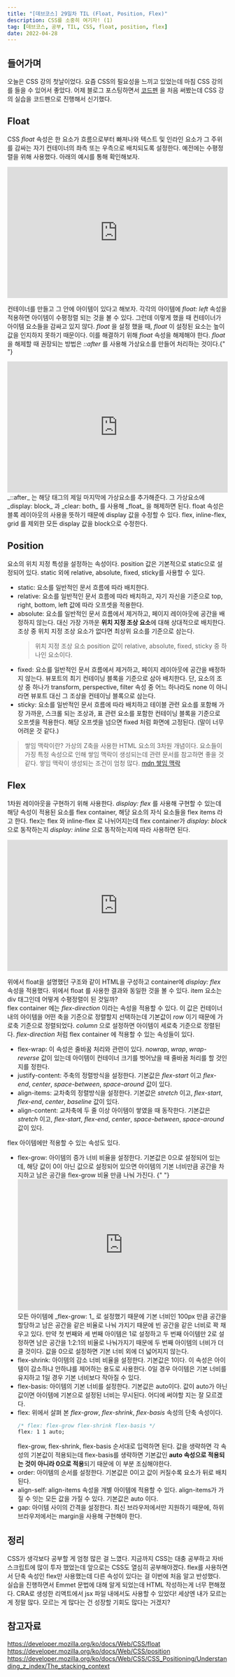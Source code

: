 ```yaml
---
title: "[데브코스] 29일차 TIL (Float, Position, Flex)"
description: CSS를 소중히 여기자! (1)
tag: [데브코스, 공부, TIL, CSS, float, position, flex]
date: 2022-04-28
---
```


## 들어가며

오늘은 CSS 강의 첫날이었다. 요즘 CSS의 필요성을 느끼고 있었는데 마침 CSS 강의를 들을 수 있어서 좋았다. 어제 블로그 포스팅하면서 [코드펜](https://codepen.io) 을 처음 써봤는데 CSS 강의 실습을 코드펜으로 진행해서 신기했다.

## Float

CSS _float_ 속성은 한 요소가 흐름으로부터 빠져나와 텍스트 및 인라인 요소가 그 주위를 감싸는 자기 컨테이너의 좌측 또는 우측으로 배치되도록 설정한다. 예전에는 수평정렬을 위해 사용했다. 아래의 예시를 통해 확인해보자.

<iframe
  width="100%"
  height="300"
  style="width: 100%;"
  scrolling="no"
  title="Untitled"
  src="https://codepen.io/qq8721443/embed/NWyKWpq?default-tab=html%2Cresult"
  frameborder="no"
  loading="lazy"
  allowtransparency="true"
  allowfullscreen="true"
>
  See the Pen <a href="https://codepen.io/qq8721443/pen/NWyKWpq">Untitled</a> by
  Jeongki (<a href="https://codepen.io/qq8721443">@qq8721443</a>) on{" "}
  <a href="https://codepen.io">CodePen</a>.
</iframe>

컨테이너를 만들고 그 안에 아이템이 있다고 해보자. 각각의 아이템에 _float: left_ 속성을
적용하면 아이템이 수평정렬 되는 것을 볼 수 있다. 그런데 이렇게 했을 때 컨테이너가
아이템 요소들을 감싸고 있지 않다. _float_ 을 설정 했을 때, _float_ 이 설정된 요소는
높이 값을 인지하지 못하기 때문이다. 이를 해결하기 위해 _float_ 속성을 해제해야 한다.
_float_ 을 해제할 때 권장되는 방법은 _::after_ 를 사용해 가상요소를 만들어 처리하는
것이다.{" "}

<iframe
  width="100%"
  height="300"
  style="width: 100%;"
  scrolling="no"
  title="Untitled"
  src="https://codepen.io/qq8721443/embed/NWyKWYx?default-tab=html%2Cresult"
  frameborder="no"
  loading="lazy"
  allowtransparency="true"
  allowfullscreen="true"
>
  See the Pen <a href="https://codepen.io/qq8721443/pen/NWyKWYx">Untitled</a> by
  Jeongki (<a href="https://codepen.io/qq8721443">@qq8721443</a>) on{" "}
  <a href="https://codepen.io">CodePen</a>.
</iframe>
_::after_ 는 해당 태그의 제일 마지막에 가상요소를 추가해준다. 그 가상요소에 _display:
block_ 과 _clear: both_ 를 사용해 _float_ 을 해제하면 된다. float 속성은 블록 레이아웃의
사용을 뜻하기 때문에 display 값을 수정할 수 있다. flex, inline-flex, grid 를 제외한
모든 display 값을 block으로 수정한다.

## Position

요소의 위치 지정 특성을 설정하는 속성이다. position 값은 기본적으로 static으로 설정되어 있다. static 외에 relative, absolute, fixed, sticky를 사용할 수 있다.

- static: 요소를 일반적인 문서 흐름에 따라 배치한다.
- relative: 요소를 일반적인 문서 흐름에 따라 배치하고, 자기 자신을 기준으로 top, right, bottom, left 값에 따라 오프셋을 적용한다.
- absolute: 요소를 일반적인 문서 흐름에서 제거하고, 페이지 레이아웃에 공간을 배정하지 않는다. 대신 가장 가까운 **위치 지정 조상 요소**에 대해 상대적으로 배치한다. 조상 중 위치 지정 조상 요소가 없다면 최상위 요소를 기준으로 삼는다.
  > 위치 지정 조상 요소
  > position 값이 relative, absolute, fixed, sticky 중 하나인 요소이다.
- fixed: 요소를 일반적인 문서 흐름에서 제거하고, 페이지 레이아웃에 공간을 배정하지 않는다. 뷰포트의 최기 컨테이닝 블록을 기준으로 삼아 배치한다. 단, 요소의 조상 중 하나가 transform, perspective, filter 속성 중 어느 하나라도 none 이 아니라면 뷰포트 대신 그 조상을 컨테이닝 블록으로 삼는다.
- sticky: 요소를 일반적인 문서 흐름에 따라 배치하고 테이블 관련 요소를 포함해 가장 가까운, 스크롤 되는 조상과, 표 관련 요소를 포함한 컨테이닝 블록을 기준으로 오프셋을 적용한다. 해당 오프셋을 넘으면 fixed 처럼 화면에 고정된다. (말이 너무 어려운 것 같다.)

> 쌓임 맥락이란?
> 가상의 Z축을 사용한 HTML 요소의 3차원 개념이다. 요소들이 가징 특정 속성으로 인해 쌓임 맥락이 생성되는데 관련 문서를 참고하면 좋을 것 같다. 쌓임 맥락이 생성되는 조건이 엄청 많다. [mdn 쌓임 맥락](https://developer.mozilla.org/ko/docs/Web/CSS/CSS_Positioning/Understanding_z_index/The_stacking_context)

## Flex

1차원 레이아웃을 구현하기 위해 사용한다. _display: flex_ 를 사용해 구현할 수 있는데 해당 속성이 적용된 요소를 flex container, 해당 요소의 자식 요소들을 flex items 라고 한다.
flex는 flex 와 inline-flex 로 나뉘어지는데 flex container가 _display: block_ 으로 동작하는지 _display: inline_ 으로 동작하는지에 따라 사용하면 된다.

<iframe
  width="100%"
  height="300"
  style="width: 100%;"
  scrolling="no"
  title="Untitled"
  src="https://codepen.io/qq8721443/embed/eYVOmOM?default-tab=html%2Cresult"
  frameborder="no"
  loading="lazy"
  allowtransparency="true"
  allowfullscreen="true"
>
  See the Pen <a href="https://codepen.io/qq8721443/pen/eYVOmOM">Untitled</a> by
  Jeongki (<a href="https://codepen.io/qq8721443">@qq8721443</a>) on{" "}
  <a href="https://codepen.io">CodePen</a>.
</iframe>

위에서 float을 설명했던 구조와 같이 HTML을 구성하고 container에 _display: flex_ 속성을 적용했다. 위에서 float 를 사용한 결과와 동일한 것을 볼 수 있다. item 요소는 div 태그인데 어떻게 수평정렬이 된 것일까?  
flex container 에는 _flex-direction_ 이라는 속성을 적용할 수 있다. 이 값은 컨테이너 내의 아이템을 어떤 축을 기준으로 정렬할지 선택하는데 기본값이 _row_ 이기 때문에 가로축 기준으로 정렬되었다. _column_ 으로 설정하면 아이템이 세로축 기준으로 정렬된다. _flex-direction_ 처럼 flex container 에 적용할 수 있는 속성들이 있다.

- flex-wrap: 이 속성은 줄바꿈 처리와 관련이 있다. _nowrap_, _wrap_, _wrap-reverse_ 값이 있는데 아이템이 컨테이너 크기를 벗어났을 때 줄바꿈 처리를 할 것인지를 정한다.
- justify-content: 주축의 정렬방식을 설정한다. 기본값은 _flex-start_ 이고 _flex-end_, _center_, _space-between_, _space-around_ 값이 있다.
- align-items: 교차축의 정렬방식을 설정한다. 기본값은 _stretch_ 이고, _flex-start_, _flex-end_, _center_, _baseline_ 값이 있다.
- align-content: 교차축에 두 줄 이상 아이템이 쌓였을 때 동작한다. 기본값은 _stretch_ 이고, _flex-start_, _flex-end_, _center_, _space-between_, _space-around_ 값이 있다.

flex 아이템에만 적용할 수 있는 속성도 있다.

- flex-grow: 아이템의 증가 너비 비율을 설정한다. 기본값은 0으로 설정되어 있는데, 해당 값이 0이 아닌 값으로 설정되어 있으면 아이템의 기본 너비만큼 공간을 차지하고 남은 공간을 flex-grow 비율 만큼 나눠 가진다.
  {" "}
  <iframe
    width="100%"
    height="300"
    style="width: 100%;"
    scrolling="no"
    title="Untitled"
    src="https://codepen.io/qq8721443/embed/rNJBapo?default-tab=html%2Cresult"
    frameborder="no"
    loading="lazy"
    allowtransparency="true"
    allowfullscreen="true"
  >
    See the Pen <a href="https://codepen.io/qq8721443/pen/rNJBapo">Untitled</a>{" "}
    by Jeongki (<a href="https://codepen.io/qq8721443">@qq8721443</a>) on{" "}
    <a href="https://codepen.io">CodePen</a>.
  </iframe>
  모든 아이템에 _flex-grow: 1_ 로 설정했기 때문에 기본 너비인 100px 만큼 공간을 할당하고
  남은 공간을 같은 비율로 나눠 가지기 때문에 빈 공간을 같은 너비로 꽉 채우고 있다.
  만약 첫 번째와 세 번째 아이템은 1로 설정하고 두 번째 아이템만 2로 설정하면 남은
  공간을 1:2:1의 비율로 나눠가지기 때문에 두 번째 아이템의 너비가 더 클 것이다. 값을
  0으로 설정하면 기본 너비 외에 더 넓어지지 않는다.
- flex-shrink: 아이템의 감소 너비 비율을 설정한다. 기본값은 1이다. 이 속성은 아이템이 감소하냐 안하냐를 제어하는 용도로 사용한다. 0일 경우 아이템은 기본 너비를 유지하고 1일 경우 기본 너비보다 작아질 수 있다.
- flex-basis: 아이템의 기본 너비를 설정한다. 기본값은 auto이다. 값이 auto가 아닌 값이면 아이템에 기본으로 설정된 너비는 무시된다. 어디에 써야할 지는 잘 모르겠다.
- flex: 위에서 살펴 본 _flex-grow_, _flex-shrink_, _flex-basis_ 속성의 단축 속성이다.
  ```css
  /* flex: flex-grow flex-shrink flex-basis */
  flex: 1 1 auto;
  ```
  flex-grow, flex-shrink, flex-basis 순서대로 입력하면 된다. 값을 생략하면 각 속성의 기본값이 적용되는데 flex-basis를 생략하면 기본값인 **auto 속성으로 적용되는 것이 아니라 0으로 적용**되기 때문에 이 부분 조심해야한다.
- order: 아이템의 순서를 설정한다. 기본값은 0이고 값이 커질수록 요소가 뒤로 배치된다.
- align-self: align-items 속성을 개별 아이템에 적용할 수 있다. align-items가 가질 수 잇는 모든 값을 가질 수 있다. 기본값은 auto 이다.
- gap: 아이템 사이의 간격을 설정한다. 최신 브라우저에서만 지원하기 때문에, 하위 브라우저에서는 margin을 사용해 구현해야 한다.

## 정리

CSS가 생각보다 공부할 게 엄청 많은 걸 느꼈다. 지금까지 CSS는 대충 공부하고 자바스크립트에 많이 투자 했었는데 앞으로는 CSS도 열심히 공부해야겠다. flex를 사용하면서 단축 속성인 flex만 사용했는데 다른 속성이 있다는 걸 이번에 처음 알고 반성했다. 실습을 진행하면서 Emmet 문법에 대해 알게 되었는데 HTML 작성하는게 너무 편해졌다. CRA로 생성한 리액트에서 jsx 파일 내에서도 사용할 수 있었다! 세상엔 내가 모르는 게 정말 많다. 모르는 게 많다는 건 성장할 기회도 많다는 거겠지?

## 참고자료

https://developer.mozilla.org/ko/docs/Web/CSS/float
https://developer.mozilla.org/ko/docs/Web/CSS/position
https://developer.mozilla.org/ko/docs/Web/CSS/CSS_Positioning/Understanding_z_index/The_stacking_context
